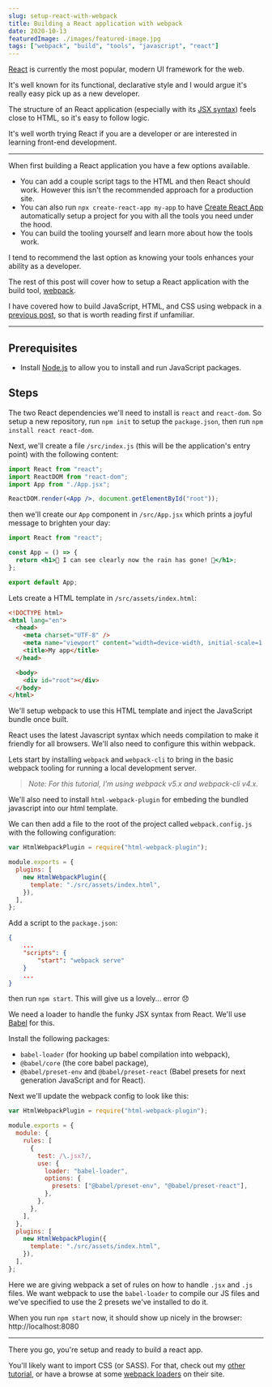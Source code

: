 ```yaml
---
slug: setup-react-with-webpack
title: Building a React application with webpack
date: 2020-10-13
featuredImage: ./images/featured-image.jpg
tags: ["webpack", "build", "tools", "javascript", "react"]
---
```


[React](https://reactjs.org) is currently the most popular, modern UI framework for the web.

It's well known for its functional, declarative style and I would argue it's really easy pick up as a new developer.

The structure of an React application (especially with its [JSX syntax](https://reactjs.org/docs/introducing-jsx.html)) feels close to HTML, so it's easy to follow logic.

It's well worth trying React if you are a developer or are interested in learning front-end development.

---

When first building a React application you have a few options available.

- You can add a couple script tags to the HTML and then React should work.
  However this isn't the recommended approach for a production site.
- You can also run `npx create-react-app my-app` to have [Create React App](https://github.com/facebookincubator/create-react-app)
  automatically setup a project for you with all the tools you need under the hood.
- You can build the tooling yourself and learn more about how the tools work.

I tend to recommend the last option as knowing your tools enhances your ability as a developer.

The rest of this post will cover how to setup a React application with the build tool, [webpack](https://webpack.js.org).

I have covered how to build JavaScript, HTML, and CSS using webpack in a [previous post](https://jon.haddow.me/blog/basic-setup-for-a-web-application), so that is worth reading first if unfamiliar.

---

## Prerequisites

- Install [Node.js](https://nodejs.org/en/download/) to allow you to install and run JavaScript packages.

## Steps

The two React dependencies we'll need to install is `react` and `react-dom`. So setup a new repository, run `npm init` to setup the `package.json`, then run `npm install react react-dom`.

Next, we'll create a file `/src/index.js` (this will be the application's entry point) with the following content:

```jsx
import React from "react";
import ReactDOM from "react-dom";
import App from "./App.jsx";

ReactDOM.render(<App />, document.getElementById("root"));
```

then we'll create our `App` component in `/src/App.jsx` which prints a joyful message to brighten your day:

```jsx
import React from "react";

const App = () => {
  return <h1>🎵 I can see clearly now the rain has gone! 🎵</h1>;
};

export default App;
```

Lets create a HTML template in `/src/assets/index.html`:

```html
<!DOCTYPE html>
<html lang="en">
  <head>
    <meta charset="UTF-8" />
    <meta name="viewport" content="width=device-width, initial-scale=1.0" />
    <title>My app</title>
  </head>

  <body>
    <div id="root"></div>
  </body>
</html>
```

We'll setup webpack to use this HTML template and inject the JavaScript bundle once built.

React uses the latest Javascript syntax which needs compilation to make it friendly for all browsers. We'll also need to configure this within webpack.

Lets start by installing `webpack` and `webpack-cli` to bring in the basic webpack tooling for running a local development server.

> _Note: For this tutorial, I'm using webpack v5.x and webpack-cli v4.x._

We'll also need to install `html-webpack-plugin` for embeding the bundled javascript into our html template.

We can then add a file to the root of the project called `webpack.config.js` with the following configuration:

```javascript
var HtmlWebpackPlugin = require("html-webpack-plugin");

module.exports = {
  plugins: [
    new HtmlWebpackPlugin({
      template: "./src/assets/index.html",
    }),
  ],
};
```

Add a script to the `package.json`:

```json
{
	...
	"scripts": {
		"start": "webpack serve"
	}
	...
}
```

then run `npm start`. This will give us a lovely... error 😞

We need a loader to handle the funky JSX syntax from React. We'll use [Babel](https://babeljs.io) for this.

Install the following packages:

- `babel-loader` (for hooking up babel compilation into webpack),
- `@babel/core` (the core babel package),
- `@babel/preset-env` and `@babel/preset-react` (Babel presets for next generation JavaScript and for React).

Next we'll update the webpack config to look like this:

```javascript
var HtmlWebpackPlugin = require("html-webpack-plugin");

module.exports = {
  module: {
    rules: [
      {
        test: /\.jsx?/,
        use: {
          loader: "babel-loader",
          options: {
            presets: ["@babel/preset-env", "@babel/preset-react"],
          },
        },
      },
    ],
  },
  plugins: [
    new HtmlWebpackPlugin({
      template: "./src/assets/index.html",
    }),
  ],
};
```

Here we are giving webpack a set of rules on how to handle `.jsx` and `.js` files. We want webpack to use the `babel-loader` to compile our JS files and we've specified to use the 2 presets we've installed to do it.

When you run `npm start` now, it should show up nicely in the browser: http://localhost:8080

---

There you go, you're setup and ready to build a react app.

You'll likely want to import CSS (or SASS). For that, check out my [other tutorial](https://jon.haddow.me/blog/basic-setup-for-a-web-application), or have a browse at some [webpack loaders](https://webpack.js.org/loaders/) on their site.
